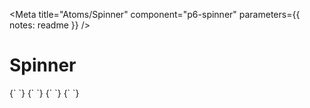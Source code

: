 

<Meta
  title="Atoms/Spinner"
  component="p6-spinner"
  parameters={{ notes: readme }}
/>

# Spinner

<Preview>
  <Story name="Default" height="42px">
    {`
      <p6-spinner style="width: 4.2rem; height: 4.2rem"></p6-spinner>
    `}
  </Story>
</Preview>

<Preview>
  <Story name="Small container" height="42px">
    {`
      <p6-spinner style="width: 1rem; height: 1rem"></p6-spinner>
    `}
  </Story>
</Preview>

<Preview>
  <Story name="Vertical container" height="42px">
    {`
      <p6-spinner style="width: 10.5rem; height: 21rem; background: #eee"></p6-spinner>
    `}
  </Story>
</Preview>

<Preview>
  <Story name="Horizontal container" height="42px">
    {`
      <p6-spinner style="height: 10.5rem; width: 21rem; background: #eee"></p6-spinner>
    `}
  </Story>
</Preview>
